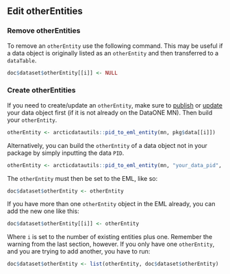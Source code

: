 ## Edit otherEntities

### Remove otherEntities

To remove an `otherEntity` use the following command. This may be useful if a data object is originally listed as an `otherEntity` and then transferred to a `dataTable`.

```r
doc$dataset$otherEntity[[i]] <- NULL
```

### Create otherEntities

If you need to create/update an `otherEntity`, make sure to <a href = 'https://nceas.github.io/datateam-training/reference/publish-an-object.html#publish-an-object' target='_blank'>publish</a> or <a href = 'https://nceas.github.io/datateam-training/reference/edit-otherentities.html#update-a-data-file' target='_blank'>update</a> your data object first (if it is not already on the DataONE MN). Then build your `otherEntity`.

```r
otherEntity <- arcticdatautils::pid_to_eml_entity(mn, pkg$data[[i]])
```

Alternatively, you can build the `otherEntity` of a data object not in your package by simply inputting the data `PID`.

```r
otherEntity <- arcticdatautils::pid_to_eml_entity(mn, "your_data_pid", entityType = "otherEntity", entityName = "Entity Name", entityDescription = "Description about entity")
```

The `otherEntity` must then be set to the EML, like so: 

```r
doc$dataset$otherEntity <- otherEntity
```

If you have more than one `otherEntity` object in the EML already, you can add the new one like this:

```r
doc$dataset$otherEntity[[i]] <- otherEntity
```

Where `i` is set to the number of existing entities plus one. Remember the warning from the last section, however. If you only have one `otherEntity`, and you are trying to add another, you have to run:

```r
doc$dataset$otherEntity <- list(otherEntity, doc$dataset$otherEntity)
```


